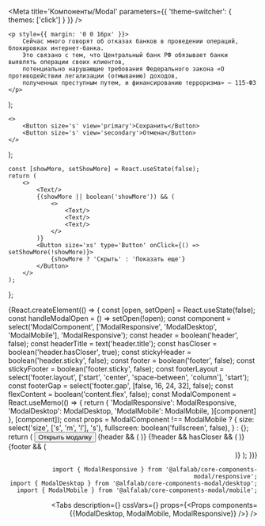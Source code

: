 



<Meta
    title='Компоненты/Modal'
    parameters={{ 'theme-switcher': { themes: ['click'] } }}
/>

    <p style={{ margin: '0 0 16px' }}>
        Сейчас много говорят об отказах банков в проведении операций, блокировках интернет-банка.
        Это связано с тем, что Центральный банк РФ обязывает банки выявлять операции своих клиентов,
        потенциально нарушающие требования Федерального закона «О противодействии легализации (отмыванию) доходов,
        полученных преступным путем, и финансированию терроризма» — 115-ФЗ
    </p>
);

    <>
        <Button size='s' view='primary'>Сохранить</Button>
        <Button size='s' view='secondary'>Отмена</Button>
    </>
);

    const [showMore, setShowMore] = React.useState(false);
    return (
        <>
            <Text/>
            {(showMore || boolean('showMore')) && (
                <>
                    <Text/>
                    <Text/>
                    <Text/>
                </>
            )}
            <Button size='xs' type='Button' onClick={() => setShowMore(!showMore)}>
                {showMore ? 'Скрыть' : 'Показать еще'}
            </Button>
        </>
    );
};

<Story name='Modal'>
    {React.createElement(() => {
        const [open, setOpen] = React.useState(false);
        const handleModalOpen = () => setOpen(!open);
        const component = select('ModalComponent', ['ModalResponsive', 'ModalDesktop', 'ModalMobile'], 'ModalResponsive');
        const header = boolean('header', false);
        const headerTitle = text('header.title');
        const hasCloser = boolean('header.hasCloser', true);
        const stickyHeader = boolean('header.sticky', false);
        const footer = boolean('footer', false);
        const stickyFooter = boolean('footer.sticky', false);
        const footerLayout = select('footer.layout', ['start', 'center', 'space-between', 'column'], 'start');
        const footerGap = select('footer.gap', [false, 16, 24, 32], false);
        const flexContent = boolean('content.flex', false);
        const ModalComponent = React.useMemo(() => {
            return {
                'ModalResponsive': ModalResponsive,
                'ModalDesktop': ModalDesktop,
                'ModalMobile': ModalMobile,
            }[component]
        }, [component]);
        const props = ModalComponent !== ModalMobile ? {
            size: select('size', ['s', 'm', 'l'], 's'),
            fullscreen: boolean('fullscreen', false),
        } : {};
        return (
            <React.Fragment>
                <Button type='button' size='xs' onClick={handleModalOpen}>Открыть модалку</Button>
                <ModalComponent
                    open={open || boolean('open')}
                    onClose={handleModalOpen}
                    keepMounted={boolean('keepMounted', false)}
                    {...props}
                >
                    {header && (
                        <ModalComponent.Header
                            sticky={stickyHeader}
                            hasCloser={hasCloser}
                            title={headerTitle}
                        />
                    )}
                    {!header && hasCloser && (
                        <ModalDesktop.Closer align='right' />
                    )}
                    <ModalComponent.Content flex={flexContent}>
                        <Content />
                    </ModalComponent.Content>
                    {footer && (
                        <ModalComponent.Footer sticky={stickyFooter} layout={footerLayout} gap={footerGap}>
                            <Footer />
                        </ModalComponent.Footer>
                    )}
                </ModalComponent>
            </React.Fragment>
        );
    })}
</Story>



<!-- Docs -->

<ComponentHeader
    name='Modal'
    version={version}
    package='@alfalab/core-components-modal'
    stage={1}
/>


```tsx
import { ModalResponsive } from '@alfalab/core-components-modal/responsive';
import { ModalDesktop } from '@alfalab/core-components-modal/desktop';
import { ModalMobile } from '@alfalab/core-components-modal/mobile';
```

<Tabs
    description={<Description />}
    cssVars={<CssVars css={vars} />}
    props={<Props components={{ModalDesktop, ModalMobile, ModalResponsive}} />}
/>

